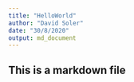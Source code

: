 ```yaml
---
title: "HelloWorld"
author: "David Soler"
date: "30/8/2020"
output: md_document
---
```


## This is a markdown file